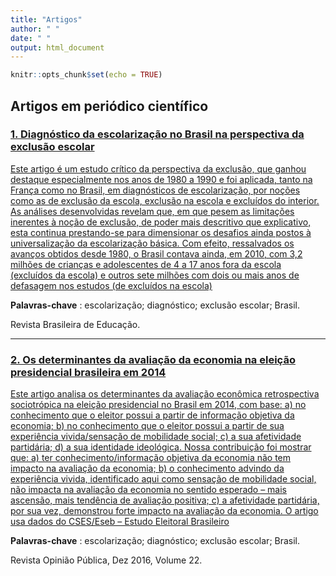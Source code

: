 ```yaml
---
title: "Artigos"
author: " "
date: " "
output: html_document
---
```


```r
knitr::opts_chunk$set(echo = TRUE)
```

## Artigos em periódico científico   
  
    
      

### **[1. Diagnóstico da escolarização no Brasil na perspectiva da exclusão escolar](https://docs.google.com/viewer?url=https://raw.githubusercontent.com/DATAUNIRIO/biblioteca_virtual/main/artigos/1_diagnostico_da_escolarizacao.pdf)**

[Este artigo é um estudo crítico da perspectiva da exclusão, que ganhou destaque especialmente nos anos de 1980 a 1990 e foi aplicada, tanto na França como no Brasil, em diagnósticos de escolarização, por noções como as de exclusão da escola, exclusão na escola e excluídos do interior. As análises desenvolvidas revelam que, em que pesem as limitações inerentes à noção de exclusão, de poder mais descritivo que explicativo, esta continua prestando-se para dimensionar os desafios ainda postos à universalização da escolarização básica. Com efeito, ressalvados os avanços obtidos desde 1980, o Brasil contava ainda, em 2010, com 3,2 milhões de crianças e adolescentes de 4 a 17 anos fora da escola (excluídos da escola) e outros sete milhões com dois ou mais anos de defasagem nos estudos (de excluídos na escola)](https://docs.google.com/viewer?url=https://raw.githubusercontent.com/DATAUNIRIO/biblioteca_virtual/main/artigos/1_diagnostico_da_escolarizacao.pdf)

**Palavras-chave** : escolarização; diagnóstico; exclusão escolar; Brasil. 

Revista Brasileira de Educação.

----------------------------------


### **[2. Os determinantes da avaliação da economia na eleição presidencial brasileira em 2014](https://docs.google.com/viewer?url=https://raw.githubusercontent.com/DATAUNIRIO/biblioteca_virtual/main/artigos/1_diagnostico_da_escolarizacao.pdf)**

[Este artigo analisa os determinantes da avaliação econômica retrospectiva sociotrópica na eleição presidencial no Brasil em 2014, com base: a) no conhecimento que o eleitor possui a partir de informação objetiva da economia; b) no conhecimento que o eleitor possui a partir de sua experiência vivida/sensação de mobilidade social; c) a sua afetividade partidária; d) a sua identidade ideológica. Nossa contribuição foi mostrar que: a) ter conhecimento/informação objetiva da economia não tem impacto na avaliação da economia; b) o conhecimento advindo da experiência vivida, identificado aqui como sensação de mobilidade social, não impacta na avaliação da economia no sentido esperado – mais ascensão, mais tendência de avaliação positiva; c) a afetividade partidária, por sua vez, demonstrou forte impacto na avaliação da economia. O artigo usa dados do CSES/Eseb – Estudo Eleitoral Brasileiro](https://docs.google.com/viewer?url=https://raw.githubusercontent.com/DATAUNIRIO/biblioteca_virtual/main/artigos/1_diagnostico_da_escolarizacao.pdf)

**Palavras-chave** : escolarização; diagnóstico; exclusão escolar; Brasil. 

Revista Opinião Pública, Dez 2016, Volume 22.


